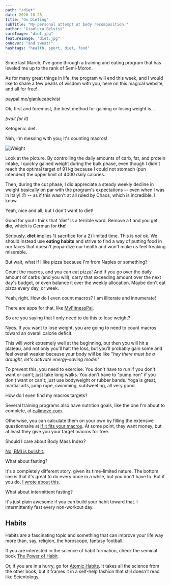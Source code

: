 ```yaml
---
path: "/diet"
date: 2020-10-28
title: "On Dieting"
subTitle: "My personal attempt at body recomposition."
author: "Gianluca Belvisi"
cardImage: "diet.jpg"
featureImage: "diet.jpg"
onHover: "and sweat!"
hashtags: "health, sport, diet, food"
---
```

Since last March, I've gone through a training and eating program that has leveled me up to the rank of Semi-Moron.

As for many great things in life, the program will end this week, and I would like to share a few pearls of wisdom with you, here on this magical website, and all for free!

[paypal.me/gianlucabelvisi](paypal.me/gianlucabelvisi)

Ok, first and foremost, the best method for gaining or losing weight is...

*(wait for it)*

Ketogenic diet.

Nah, I'm messing with you; it's counting macros!

![Weight](weight.png)

Look at the picture. By controlling the daily amounts of carb, fat, and protein intake, I quickly gained weight during the bulk phase, even though I didn't reach the optimal target of 91 kg because I could not stomach (pun intended) the upper limit of 4000 daily calories.

Then, during the cut phase, I did appreciate a steady weekly decline in weight basically on par with the program's expectations -- even when I was in Italy! 😮 -- as if this wasn't at all ruled by Chaos, which is incredible, I know.

<Question>Yeah, nice and all, but I don't want to diet!</Question>

Good for you! I think that 'diet' is a terrible word. Remove a t and you get **die**, which is German for **the**!

Seriously, **diet** implies 1) sacrifice for a 2) limited time. This is *not* ok. We should instead use **eating habits** and strive to find a way of putting food in our faces that doesn't jeopardize our health and won't make us feel freaking miserable.

<Question>But wait, what if I like pizza because I'm from Naples or something?</Question>

Count the macros, and you can eat pizza! And if you go over the daily amount of carbs (and you will), carry that exceeding amount over the next day's budget, or even balance it over the weekly allocation. Maybe don't eat pizza every day, or week.

<Question>Yeah, right. How do I even count macros? I am illiterate and innumerate!</Question>

There are apps for that, like [MyFitnessPal](https://www.myfitnesspal.com/).

<Question>So are you saying that I only need to do this to lose weight?</Question>

Nyes. If you want to lose weight, you are going to need to count macros toward an overall calorie deficit.

This will work extremely well at the beginning, but then you will hit a plateau, and not only you'll halt the loss, but you'll probably gain some and feel overall weaker because your body will be like "*hey there must be a drought, let's activate energy-saving mode!*"

To prevent this, you need to exercise. You don't have to run if you don't want or can't; just take long walks. You don't have to "pump iron" if you don't want or can't; just use bodyweight or rubber bands. Yoga is great, martial arts, jump rope, swimming, subtweeting, all very good.

<Question>How do I even find my macros targets?</Question>

Several training programs also have nutrition goals, like the one I'm about to complete, at [calimove.com](www.calimove.com).

Otherwise, you can calculate them on your own by filling the extensive questionnaire at [If it fits your macros](www.iifym.com). At some point, they want money, but at least they give you your target macros for free.

<Question>Should I care about Body Mass Index?</Question>

[No, BMI is bullshit.](https://www.medicalnewstoday.com/articles/265215)

<Question>What about fasting?</Question>

It's a completely different story, given its time-limited nature. The bottom line is that it's great to do every once in a while, but you don't have to. But if you do, [I wrote about this](/fasting).

<Question>What about intermittent fasting?</Question>

It's just plain awesome if you can build your habit toward that. I intermittently fast every non-workout day.


## Habits

Habits are a fascinating topic and something that can improve your life way more than, say, religion, the horoscope, fantasy football.

If you are interested in the science of habit formation, check the seminal book [The Power of Habit](ttps://www.bookdepository.com/Power-Habit.../9781847946249)

Or, if you are in a hurry, go for [Atomic Habits](https://www.bookdepository.com/Atomic.../9781847941831). It takes all the science from the other book, but it frames it in a self-help fashion that still doesn't read like Scientology.



